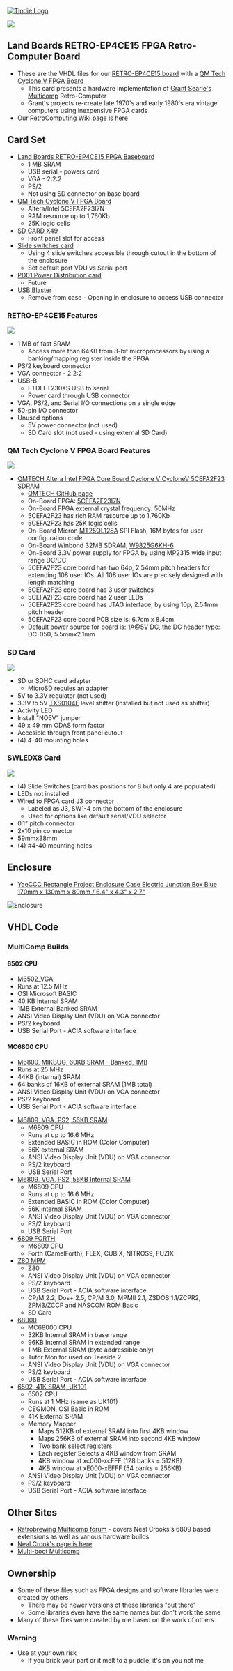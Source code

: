 <a href="https://www.tindie.com/products/land_boards/retrocomputer-fpga-card-pcb-only/" >
<img src="http://land-boards.com/tindie/tindie-larges-v2.png" alt="Tindie Logo">
</img></a> 

<img src="http://land-boards.com/blwiki/images/0/08/RETROEP4CE15_REV4_EDGEVIEW-720PX.jpg"></img>

== Land Boards RETRO-EP4CE15 FPGA Retro-Computer Board ==

* These are the VHDL files for our [http://land-boards.com/blwiki/index.php?title=RETRO-EP4CE15 RETRO-EP4CE15 board] with a [http://land-boards.com/blwiki/index.php?title=QM_Tech_Cyclone_V_FPGA_Board QM Tech Cyclone V FPGA Board]
** This card presents a hardware implementation of [http://www.searle.wales Grant Searle's Multicomp] Retro-Computer
** Grant's projects re-create late 1970's and early 1980's era vintage computers using inexpensive FPGA cards
* Our [http://land-boards.com/blwiki/index.php?title=RetroComputers RetroComputing Wiki page is here]

== Card Set ==

* [http://land-boards.com/blwiki/index.php?title=RETRO-EP4CE15 Land Boards RETRO-EP4CE15 FPGA Baseboard]
** 1 MB SRAM
** USB serial - powers card
** VGA - 2:2:2
** PS/2
** Not using SD connector on base board
* [http://land-boards.com/blwiki/index.php?title=QM_Tech_Cyclone_V_FPGA_Board QM Tech Cyclone V FPGA Board]
** Altera/Intel 5CEFA2F23I7N
** RAM resource up to 1,760Kb
** 25K logic cells
* [http://land-boards.com/blwiki/index.php?title=SD_CARD_X49 SD CARD X49]
** Front panel slot for access
* [http://land-boards.com/blwiki/index.php?title=SWLEDX8 Slide switches card]
** Using 4 slide switches accessible through cutout in the bottom of the enclosure
** Set default port VDU vs Serial port
* [http://land-boards.com/blwiki/index.php?title=PD01 PD01 Power Distribution card]
** Future
* [https://www.ebay.com/sch/i.html?_odkw=usb+blaster&_sop=15&LH_BIN=1&LH_FS=1&_osacat=0&_from=R40&_trksid=p2045573.m570.l1311.R2.TR6.TRC1.A0.H1.TRS1&_nkw=usb+blaster+altera&_sacat=0 USB Blaster]
** Remove from case - Opening in enclosure to access USB connector

=== RETRO-EP4CE15 Features ===

<img src="http://land-boards.com/blwiki/images/8/8d/P1473-720px.jpg"></img>

* 1 MB of fast SRAM
** Access more than 64KB from 8-bit microprocessors by using a banking/mapping register inside the FPGA
* PS/2 keyboard connector
* VGA connector - 2:2:2
* USB-B
** FTDI FT230XS USB to serial
** Power card through USB connector
* VGA, PS/2, and Serial I/O connections on a single edge
* 50-pin I/O connector
* Unused options
** 5V power connector (not used)
** SD Card slot (not used - using external SD Card)
	
=== QM Tech Cyclone V FPGA Board Features ===

<img src="http://land-boards.com/blwiki/images/b/b4/QMTECH_5CEFA2F23_Datasheet_CCA_Pic.PNG"></img>

* [https://www.aliexpress.com/item/1000006622149.html?spm=a2g0s.9042311.0.0.3e1f4c4dZLO3HX QMTECH Altera Intel FPGA Core Board Cyclone V CycloneV 5CEFA2F23 SDRAM]
** [https://github.com/ChinaQMTECH/CYCLONE_IV_EP4CE15 QMTECH GitHub page]
** On-Board FPGA: [https://www.mouser.com/ProductDetail/Intel-Altera/5CEFA2F23I7N?qs=w%252BhYR4jzwbaH%2F206ysv4kw%3D%3D 5CEFA2F23I7N]
** On-Board FPGA external crystal frequency: 50MHz
** 5CEFA2F23 has rich RAM resource up to 1,760Kb
** 5CEFA2F23 has 25K logic cells
** On-Board Micron [https://www.mouser.com/ProductDetail/Micron/MT25QL128ABB8ESF-0AUT?qs=wUXugUrL1qwVHvCLqhzg7w%3D%3D MT25QL128A] SPI Flash, 16M bytes for user configuration code
** On-Board Winbond 32MB SDRAM, [https://www.mouser.com/ProductDetail/Winbond/W9825G6KH-6?qs=qSfuJ%252Bfl%2Fd4uj%2FIr3zKOng%3D%3D W9825G6KH-6]
** On-Board 3.3V power supply for FPGA by using MP2315 wide input range DC/DC
** 5CEFA2F23 core board has two 64p, 2.54mm pitch headers for extending 108 user IOs. All 108 user IOs are precisely designed with length matching
** 5CEFA2F23 core board has 3 user switches
** 5CEFA2F23 core board has 2 user LEDs
** 5CEFA2F23 core board has JTAG interface, by using 10p, 2.54mm pitch header
** 5CEFA2F23 core board PCB size is: 6.7cm x 8.4cm
** Default power source for board is: 1A@5V DC, the DC header type: DC-050, 5.5mmx2.1mm

=== SD Card ===

<img src="http://land-boards.com/blwiki/images/e/ea/SDCARDX49_P935_cropped-512px.jpg"></img></a> 

* SD or SDHC card adapter
** MicroSD requies an adapter
* 5V to 3.3V regulator (not used)
* 3.3V to 5V [https://www.ti.com/lit/ds/symlink/txs0104e.pdf TXS0104E] level shifter (installed but not used as shifter)
* Activity LED
* Install "NO5V" jumper
* 49 x 49 mm ODAS form factor
* Accesible through front panel cutout
* (4) 4-40 mounting holes

=== SWLEDX8 Card ===

<img src="http://land-boards.com/blwiki/images/c/c6/SWLEDX8-I2C-P118-720px.jpg"></img></a> 

* (4) Slide Switches (card has positions for 8 but only 4 are populated)
* LEDs not installed
* Wired to FPGA card J3 connector
** Labeled as J3, SW1-4 om the bottom of the enclosure
** Used for options like default serial/VDU selector
* 0.1" pitch connector
* 2x10 pin connector
* 59mmx38mm
* (4) #4-40 mounting holes

== Enclosure ==

* [https://www.amazon.com/gp/product/B07SW4RQBQ/ref=ppx_yo_dt_b_search_asin_title?ie=UTF8&psc=1 YaeCCC Rectangle Project Enclosure Case Electric Junction Box Blue 170mm x 130mm x 80mm / 6.4" x 4.3" x 2.7"]

<img src="http://land-boards.com/blwiki/images/3/34/YaeCCC_CASE.PNG" alt="Enclosure"></img></a> 

== VHDL Code ==

=== MultiComp Builds ===

==== 6502 CPU ====

* [https://github.com/douggilliland/MultiComp/tree/master/MultiComp_On_RETRO-EP4CE15_Cyclone_V_InBox/M6502_VGA M6502_VGA]
* Runs at 12.5 MHz
* OSI Microsoft BASIC
* 40 KB Internal SRAM
* 1MB External Banked SRAM
* ANSI Video Display Unit (VDU) on VGA connector
* PS/2 keyboard
* USB Serial Port - ACIA software interface

==== MC6800 CPU ====

* [https://github.com/douggilliland/MultiComp/tree/master/MultiComp_On_RETRO-EP4CE15_Cyclone_V_InBox/M6800_MIKBUG_60KB_Banked-1MB M6800, MIKBUG, 60KB SRAM - Banked, 1MB]
* Runs at 25 MHz
* 44KB (internal) SRAM
* 64 banks of 16KB of external SRAM (1MB total)
* ANSI Video Display Unit (VDU) on VGA connector
* PS/2 keyboard
* USB Serial Port - ACIA software interface

* [https://github.com/douggilliland/MultiComp/tree/master/MultiComp_On_RETRO-EP4CE15_Cyclone_V_InBox/M6809_VGA_PS2_RAM(56K) M6809, VGA, PS2, 56KB SRAM]
** M6809 CPU
** Runs at up to 16.6 MHz
** Extended BASIC in ROM (Color Computer)
** 56K external SRAM
** ANSI Video Display Unit (VDU) on VGA connector
** PS/2 keyboard
** USB Serial Port
* [https://github.com/douggilliland/MultiComp/tree/master/MultiComp_On_RETRO-EP4CE15_Cyclone_V_InBox/M6809_VGA_PS2_IntRAM(56K) M6809, VGA, PS2, 56KB Internal SRAM]
** M6809 CPU
** Runs at up to 16.6 MHz
** Extended BASIC in ROM (Color Computer)
** 56K internal SRAM
** ANSI Video Display Unit (VDU) on VGA connector
** PS/2 keyboard
** USB Serial Port
* [https://github.com/douggilliland/MultiComp/tree/master/MultiComp_On_RETRO-EP4CE15_Cyclone_V_InBox/MultiComp_6809_by_Neal_C-2019-04-08 6809 FORTH]
** M6809 CPU
** Forth (CamelForth), FLEX, CUBIX, NITROS9, FUZIX
* [https://github.com/douggilliland/MultiComp/tree/master/MultiComp_On_RETRO-EP4CE15_Cyclone_V_InBox/Multicomp-MPM Z80 MPM]
** Z80
** ANSI Video Display Unit (VDU) on VGA connector
** PS/2 keyboard
** USB Serial Port - ACIA software interface
** CP/M 2.2, Dos+ 2.5, CP/M 3.0, MPMII 2.1, ZSDOS 1.1/ZCPR2, ZPM3/ZCCP and NASCOM ROM Basic
** SD Card
* [https://github.com/douggilliland/MultiComp/tree/master/MultiComp_On_RETRO-EP4CE15_Cyclone_V_InBox/TS2_68000 68000]
** MC68000 CPU
** 32KB Internal SRAM in base range
** 96KB Internal SRAM in extended range
** 1 MB External SRAM (byte addressible only)
** Tutor Monitor used on Teeside 2
** ANSI Video Display Unit (VDU) on VGA connector
** PS/2 keyboard
** USB Serial Port - ACIA software interface
* [https://github.com/douggilliland/MultiComp/tree/master/MultiComp_On_RETRO-EP4CE15_Cyclone_V_InBox/UK101_41K 6502, 41K SRAM, UK101]
** 6502 CPU
** Runs at 1 MHz (same as UK101)
** CEGMON, OSI Basic in ROM
** 41K External SRAM
** Memory Mapper
*** Maps 512KB of external SRAM into first 4KB window
*** Maps 256KB of external SRAM into second 4KB window
*** Two bank select registers
*** Each register Selects a 4KB window from SRAM
*** 4KB window at xc000-xcFFF (128 banks = 512KB)
*** 4KB window at xE000-xEFFF (54 banks = 256KB)
** ANSI Video Display Unit (VDU) on VGA connector
** PS/2 keyboard
** USB Serial Port - ACIA software interface

== Other Sites ==

* [https://www.retrobrewcomputers.org/doku.php?id=boards:sbc:multicomp:start Retrobrewing Multicomp forum] - covers Neal Crooks's 6809 based extensions as well as various hardware builds
* [https://github.com/nealcrook/multicomp6809 Neal Crook's page is here]
* [https://www.retrobrewcomputers.org/doku.php?id=builderpages:rhkoolstar:mc-2g-1024 Multi-boot Multicomp]

== Ownership ==

* Some of these files such as FPGA designs and software libraries were created by others
** There may be newer versions of these libraries "out there"
** Some libraries even have the same names but don't work the same
* Many of these files were created by me based on the work of others

=== Warning ===

* Use at your own risk
** If you brick your part or it melt to a puddle, it's on you not me
